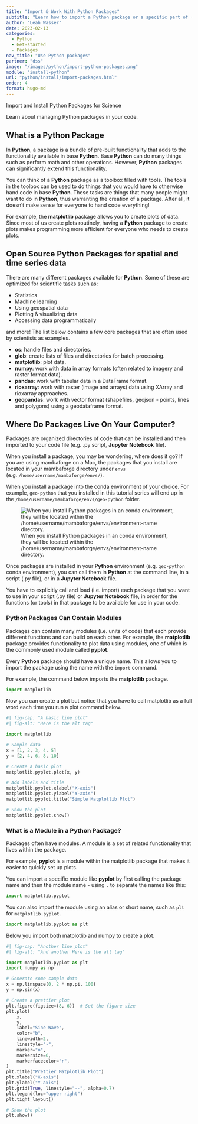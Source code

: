 ```yaml
---
title: "Import & Work With Python Packages"
subtitle: "Learn how to import a Python package or a specific part of (a module, class or function) a Python package. You will also learn about package aliases in Python. "
author: "Leah Wasser"
date: 2023-02-13
categories:
  - Python
  - Get-started
  - Packages
nav_title: "Use Python packages"
partner: "dss"
image: "/images/python/import-python-packages.png"
module: "install-python"
url: "python/install/import-packages.html"
order: 4
format: hugo-md
---
```


```{=markdown}
{{< toc >}}
```

Import and Install Python Packages for Science

Learn about managing Python packages in your code.


```{=markdown}
{{< noticeowl "learn" >}}

After completing this chapter, you will be able to:

* Explain what a package is in **Python**.
* Import a package into **Python**.
* List important **Python** packages for science.

## <i class="fa-solid fa-square-check"></i> What You Need

You should have Bash and Conda setup on your computer and a conda environment such as `geo-python`. Follow the <a href="/setup-geo-python/">Setup Git, Bash, and Conda on your computer</a> to install these tools.

{{{< /noticeowl >}}}
```

## What is a Python Package

In **Python**, a package is a bundle of pre-built functionality that adds to the functionality available in base **Python**. Base **Python** can do many things such as perform math and other operations. However, **Python** packages can significantly extend this functionality.

You can think of a **Python** package as a toolbox filled with tools. The tools in the toolbox can be used to do things that you would have to otherwise hand code in base **Python**. These tasks are things that many people might want to do in **Python**, thus warranting the creation of a package. After all, it doesn't make sense for everyone to hand code everything!

For example, the **matplotlib** package allows you to create plots of data. Since most of us create plots routinely, having a **Python** package to create plots makes programming more efficient for everyone who needs to create plots.


## Open Source Python Packages for spatial and time series data

There are many different packages available for **Python**. Some of these are optimized for scientific tasks such as:

* Statistics
* Machine learning
* Using geospatial data
* Plotting & visualizing data
* Accessing data programmatically

and more! The list below contains a few core packages that are often
used by scientists as examples.

* **os**: handle files and directories.
* **glob**: create lists of files and directories for batch processing.
* **matplotlib**: plot data.
* **numpy**: work with data in array formats (often related to imagery and raster format data).
* **pandas**: work with tabular data in a DataFrame format.
* **rioxarray**: work with raster (image and arrays) data using XArray and rioxarray approaches.
* **geopandas**: work with vector format (shapefiles, geojson - points, lines and polygons) using a geodataframe format.


## Where Do Packages Live On Your Computer?

Packages are organized directories of code that can be installed and then imported to your code file (e.g. .py script, **Jupyter Notebook** file).

When you install a package, you may be wondering, where does it go? If you are
using mambaforge on a Mac, the packages that you install are located in your mambaforge directory under `envs` (e.g. `/home/username/mambaforge/envs/`).

When you install a package into the conda environment of your choice. For example, `geo-python` that you installed in this tutorial series will end up in the `/home/username/mambaforge/envs/geo-python` folder.

![When you install Python packages in an conda environment, they will be located within the /home/username/mambaforge/envs/environment-name directory.](../images/python/conda-environment-python-packages.png "When you install Python packages in an conda environment, they will be located within the /home/username/mambaforge/envs/environment-name directory."){fig-alt="Image showing a directory structure within the folder /username/mambaforge/envs/environment-name. Within the directory there is a conda-meta directory that contains a list of all of the packages that are in your environment. "}

Once packages are installed in your **Python** environment (e.g. `geo-python` conda environment), you can call them in  **Python** at the command line, in a script (.py file), or in a **Jupyter Notebook** file.

You have to explicitly call and load (i.e. import) each package that you want to use in your script (.py file) or **Jupyter Notebook** file, in order for the functions (or tools) in that package to be available for use in your code.


```{=markdown}
{{< noticeowl "tip" >}}

You can import `Python` packages using `import package-name`. Once a package has been imported, you can call functions from that package

{{{< /noticeowl >}}}
```


### Python Packages Can Contain Modules

Packages can contain many modules (i.e. units of code) that each provide different functions and can build on each other. For example, the **matplotlib** package provides functionality to plot data using modules, one of which is the commonly used module called **pyplot**.

Every **Python** package should have a unique name. This allows you to import the package using the name with the `import` command.

For example, the command below imports the **matplotlib** package.

```python
import matplotlib
```


Now you can create a plot but notice that you have to call
matplotlib as a full word each time you run a plot command below.

```python
#| fig-cap: "A basic line plot"
#| fig-alt: "Here is the alt tag"

import matplotlib

# Sample data
x = [1, 2, 3, 4, 5]
y = [2, 4, 6, 8, 10]

# Create a basic plot
matplotlib.pyplot.plot(x, y)

# Add labels and title
matplotlib.pyplot.xlabel("X-axis")
matplotlib.pyplot.ylabel("Y-axis")
matplotlib.pyplot.title("Simple Matplotlib Plot")

# Show the plot
matplotlib.pyplot.show()
```

### What is a Module in a Python Package?

Packages often have modules. A module is a set of related functionality that lives within the package.

For example, **pyplot** is a module within the matplotlib package that makes it easier to quickly set up plots.

You can import a specific module like **pyplot** by first calling the package name and then the module name - using `.` to separate the names like this:

```python
import matplotlib.pyplot

```

You can also import the module using an alias or short name, such as `plt` for `matplotlib.pyplot`.

```python
import matplotlib.pyplot as plt

```

Below you import both matplotlib and numpy to create a plot.


```python
#| fig-cap: "Another line plot"
#| fig-alt: "And another Here is the alt tag"

import matplotlib.pyplot as plt
import numpy as np

# Generate some sample data
x = np.linspace(0, 2 * np.pi, 100)
y = np.sin(x)

# Create a prettier plot
plt.figure(figsize=(8, 6))  # Set the figure size
plt.plot(
    x,
    y,
    label="Sine Wave",
    color="b",
    linewidth=2,
    linestyle="-",
    marker="o",
    markersize=6,
    markerfacecolor="r",
)
plt.title("Prettier Matplotlib Plot")
plt.xlabel("X-axis")
plt.ylabel("Y-axis")
plt.grid(True, linestyle="--", alpha=0.7)
plt.legend(loc="upper right")
plt.tight_layout()

# Show the plot
plt.show()

```



